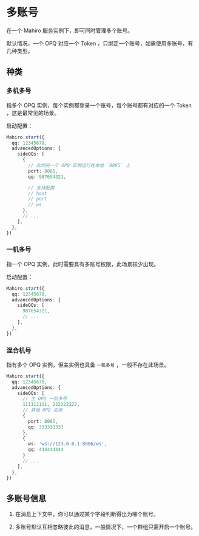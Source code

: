 # 多账号

在一个 Mahiro 服务实例下，即可同时管理多个账号。

默认情况，一个 OPQ 对应一个 Token ，只绑定一个账号，如需使用多账号，有几种类型。

## 种类

### 多机多号

指多个 OPQ 实例，每个实例都登录一个账号，每个账号都有对应的一个 Token ，这是最常见的场景。

启动配置：

```ts
Mahiro.start({
  qq: 12345678,
  advancedOptions: {
    sideQQs: [
      {
        // 此时另一个 OPQ 实例运行在本地 `8085` 上
        port: 8085,
        qq: 987654321,

        // 支持配置
        // host
        // port
        // ws
      },
      // ...
    ],
  },
})
```

### 一机多号

指一个 OPQ 实例，此时需要具有多账号权限，此场景较少出现。

启动配置：

```ts
Mahiro.start({
  qq: 12345678,
  advancedOptions: {
    sideQQs: [
      987654321,
      // ...
    ],
  },
})
```

### 混合机号

指有多个 OPQ 实例，但主实例也具备 `一机多号` ，一般不存在此场景。

```ts
Mahiro.start({
  qq: 12345678,
  advancedOptions: {
    sideQQs: [
      // 主 OPQ 一机多号
      111111111, 222222222,
      // 其他 OPQ 实例
      {
        port: 8085,
        qq: 333333333
      },
      {
        ws: 'ws://123.0.0.1:8086/ws',
        qq: 444444444
      }
      // ...
    ],
  },
})
```

## 多账号信息

1. 在消息上下文中，你可以通过某个字段判断得出为哪个账号。

2. 多账号默认互相忽略彼此的消息，一般情况下，一个群组只需开启一个账号。

